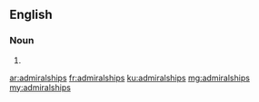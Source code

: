 ==English==

===Noun===
{{head|en|noun plural form}}

# {{plural of|admiralship|lang=en}}

[[ar:admiralships]]
[[fr:admiralships]]
[[ku:admiralships]]
[[mg:admiralships]]
[[my:admiralships]]